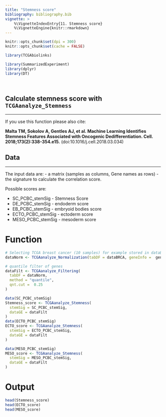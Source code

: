 ```yaml
---
title: "Stemness score"
bibliography: bibliography.bib    
vignette: >
    %\VignetteIndexEntry{11. Stemness score}
    %\VignetteEngine{knitr::rmarkdown}
---
```


```r
knitr::opts_chunk$set(dpi = 300)
knitr::opts_chunk$set(cache = FALSE)
```


```r
library(TCGAbiolinks)
```

```r
library(SummarizedExperiment)
library(dplyr)
library(DT)
```

<br>

## Calculate stemness score with `TCGAanalyze_Stemness`
<hr>

If you use this function please also cite: 

**Malta TM, Sokolov A, Gentles AJ, et al. Machine Learning Identifies Stemness Features Associated with Oncogenic Dedifferentiation. Cell. 2018;173(2):338-354.e15.** (doi:10.1016/j.cell.2018.03.034)


## Data
<hr>

The input data are:
- a matrix (samples as columns, Gene names as rows) 
- the signature to calculate the correlation score.

Possible scores are: 

- SC_PCBC_stemSig - Stemness Score
- DE_PCBC_stemSig - endoderm score
- EB_PCBC_stemSig -  embryoid bodies score
- ECTO_PCBC_stemSig - ectoderm score
-  MESO_PCBC_stemSig - mesoderm score

# Function 
```r
# Selecting TCGA breast cancer (10 samples) for example stored in dataBRCA
dataNorm <- TCGAanalyze_Normalization(tabDF = dataBRCA, geneInfo =  geneInfo)

# quantile filter of genes
dataFilt <- TCGAanalyze_Filtering(
  tabDF = dataNorm,
  method = "quantile",
  qnt.cut =  0.25
)

data(SC_PCBC_stemSig)
Stemness_score <- TCGAanalyze_Stemness(
  stemSig = SC_PCBC_stemSig,
  dataGE = dataFilt
)
data(ECTO_PCBC_stemSig)
ECTO_score <- TCGAanalyze_Stemness(
  stemSig = ECTO_PCBC_stemSig,
  dataGE = dataFilt
)

data(MESO_PCBC_stemSig)
MESO_score <- TCGAanalyze_Stemness(
  stemSig = MESO_PCBC_stemSig,
  dataGE = dataFilt
)
```

# Output
```r
head(Stemness_score)
head(ECTO_score)
head(MESO_score)
```

